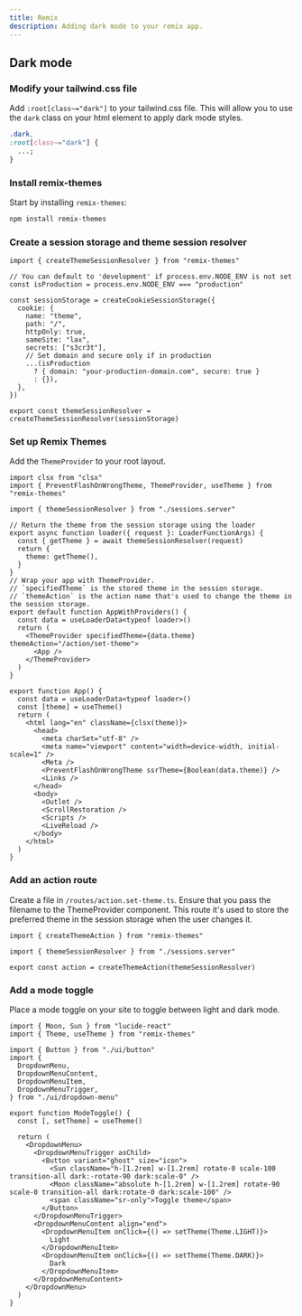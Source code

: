 ```yaml
---
title: Remix
description: Adding dark mode to your remix app.
---
```


## Dark mode

<Steps>

### Modify your tailwind.css file

Add `:root[class~="dark"]` to your tailwind.css file. This will allow you to use the `dark` class on your html element to apply dark mode styles.

```css {2} title="app/tailwind.css"
.dark,
:root[class~="dark"] {
  ...;
}
```

### Install remix-themes

Start by installing `remix-themes`:

```bash
npm install remix-themes
```

### Create a session storage and theme session resolver

```tsx title="app/sessions.server.tsx"
import { createThemeSessionResolver } from "remix-themes"

// You can default to 'development' if process.env.NODE_ENV is not set
const isProduction = process.env.NODE_ENV === "production"

const sessionStorage = createCookieSessionStorage({
  cookie: {
    name: "theme",
    path: "/",
    httpOnly: true,
    sameSite: "lax",
    secrets: ["s3cr3t"],
    // Set domain and secure only if in production
    ...(isProduction
      ? { domain: "your-production-domain.com", secure: true }
      : {}),
  },
})

export const themeSessionResolver = createThemeSessionResolver(sessionStorage)
```

### Set up Remix Themes

Add the `ThemeProvider` to your root layout.

```tsx {1-3,6-11,15-22,25-26,28,33} title="app/root.tsx"
import clsx from "clsx"
import { PreventFlashOnWrongTheme, ThemeProvider, useTheme } from "remix-themes"

import { themeSessionResolver } from "./sessions.server"

// Return the theme from the session storage using the loader
export async function loader({ request }: LoaderFunctionArgs) {
  const { getTheme } = await themeSessionResolver(request)
  return {
    theme: getTheme(),
  }
}
// Wrap your app with ThemeProvider.
// `specifiedTheme` is the stored theme in the session storage.
// `themeAction` is the action name that's used to change the theme in the session storage.
export default function AppWithProviders() {
  const data = useLoaderData<typeof loader>()
  return (
    <ThemeProvider specifiedTheme={data.theme} themeAction="/action/set-theme">
      <App />
    </ThemeProvider>
  )
}

export function App() {
  const data = useLoaderData<typeof loader>()
  const [theme] = useTheme()
  return (
    <html lang="en" className={clsx(theme)}>
      <head>
        <meta charSet="utf-8" />
        <meta name="viewport" content="width=device-width, initial-scale=1" />
        <Meta />
        <PreventFlashOnWrongTheme ssrTheme={Boolean(data.theme)} />
        <Links />
      </head>
      <body>
        <Outlet />
        <ScrollRestoration />
        <Scripts />
        <LiveReload />
      </body>
    </html>
  )
}
```

### Add an action route

Create a file in `/routes/action.set-theme.ts`. Ensure that you pass the filename to the ThemeProvider component. This route it's used to store the preferred theme in the session storage when the user changes it.

```tsx title="app/routes/action.set-theme.ts"
import { createThemeAction } from "remix-themes"

import { themeSessionResolver } from "./sessions.server"

export const action = createThemeAction(themeSessionResolver)
```

### Add a mode toggle

Place a mode toggle on your site to toggle between light and dark mode.

```tsx title="components/mode-toggle.tsx"
import { Moon, Sun } from "lucide-react"
import { Theme, useTheme } from "remix-themes"

import { Button } from "./ui/button"
import {
  DropdownMenu,
  DropdownMenuContent,
  DropdownMenuItem,
  DropdownMenuTrigger,
} from "./ui/dropdown-menu"

export function ModeToggle() {
  const [, setTheme] = useTheme()

  return (
    <DropdownMenu>
      <DropdownMenuTrigger asChild>
        <Button variant="ghost" size="icon">
          <Sun className="h-[1.2rem] w-[1.2rem] rotate-0 scale-100 transition-all dark:-rotate-90 dark:scale-0" />
          <Moon className="absolute h-[1.2rem] w-[1.2rem] rotate-90 scale-0 transition-all dark:rotate-0 dark:scale-100" />
          <span className="sr-only">Toggle theme</span>
        </Button>
      </DropdownMenuTrigger>
      <DropdownMenuContent align="end">
        <DropdownMenuItem onClick={() => setTheme(Theme.LIGHT)}>
          Light
        </DropdownMenuItem>
        <DropdownMenuItem onClick={() => setTheme(Theme.DARK)}>
          Dark
        </DropdownMenuItem>
      </DropdownMenuContent>
    </DropdownMenu>
  )
}
```

</Steps>
